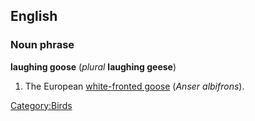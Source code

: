 ==English==

===Noun phrase===
{{rfc-xphrase|Noun phrase}}
'''laughing goose''' (''plural'' '''laughing geese''')

# The European [[white-fronted goose]] (''Anser albifrons'').

[[Category:Birds]]